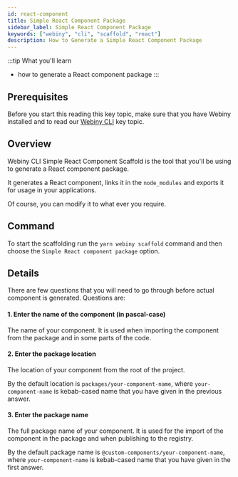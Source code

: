 ```yaml
---
id: react-component
title: Simple React Component Package
sidebar_label: Simple React Component Package
keywords: ["webiny", "cli", "scaffold", "react"]
description: How to Generate a Simple React Component Package
---
```



:::tip What you'll learn
- how to generate a React component package
:::

## Prerequisites
Before you start this reading this key topic, make sure that you have Webiny installed and to read our [Webiny CLI](/docs/key-topics/webiny-cli) key topic.

## Overview
Webiny CLI Simple React Component Scaffold is the tool that you'll be using to generate a React component package.

It generates a React component, links it in the `node_modules` and exports it for usage in your applications.

Of course, you can modify it to what ever you require.


## Command

To start the scaffolding run the `yarn webiny scaffold` command and then choose the `Simple React component package` option.

## Details

There are few questions that you will need to go through before actual component is generated. Questions are:

#### 1. Enter the name of the component (in pascal-case)
The name of your component. It is used when importing the component from the package and in some parts of the code.

#### 2. Enter the package location
The location of your component from the root of the project.

By the default location is `packages/your-component-name`, where `your-component-name` is kebab-cased name that you have given in the previous answer.

#### 3. Enter the package name
The full package name of your component. It is used for the import of the component in the package and when publishing to the registry.

By the default package name is `@custom-components/your-component-name`, where `your-component-name` is kebab-cased name that you have given in the first answer.